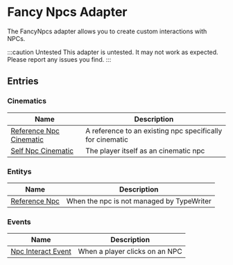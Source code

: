 
<DeprecationWarning adapter message='Use the EntityAdapter instead' />

# Fancy Npcs Adapter

The FancyNpcs adapter allows you to create custom interactions with NPCs.

:::caution Untested
This adapter is untested. It may not work as expected. Please report any issues you find.
:::

## Entries

### Cinematics

| Name | Description |
| ---- | ----------- |
| [Reference Npc Cinematic](FancyNpcsAdapter/entries/cinematic/fancy_reference_npc_cinematic) | A reference to an existing npc specifically for cinematic |
| [Self Npc Cinematic](FancyNpcsAdapter/entries/cinematic/fancy_self_npc_cinematic) | The player itself as an cinematic npc |

### Entitys

| Name | Description |
| ---- | ----------- |
| [Reference Npc](FancyNpcsAdapter/entries/entity/fancy_reference_npc) | When the npc is not managed by TypeWriter |

### Events

| Name | Description |
| ---- | ----------- |
| [Npc Interact Event](FancyNpcsAdapter/entries/event/fancy_on_npc_interact) | When a player clicks on an NPC |

